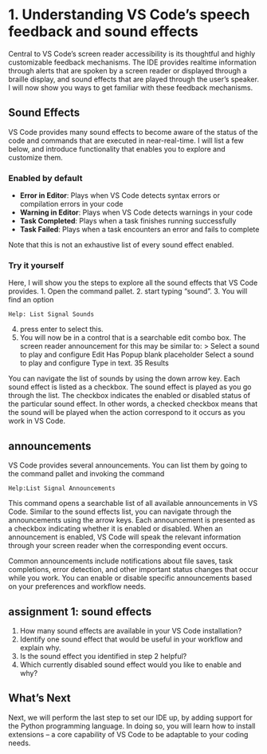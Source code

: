 # 1. Understanding VS Code's speech feedback and sound effects

Central to VS Code's screen reader accessibility is its thoughtful and highly customizable feedback mechanisms. The IDE provides realtime information through alerts that are spoken by a screen reader or displayed through a braille display, and sound effects that are played through the user's speaker. I will now show you ways to get familiar with these feedback mechanisms.

## Sound Effects

VS Code provides many sound effects to become aware of the status of the code and commands that are executed in near-real-time. I will list a few below, and introduce functionality that enables you to explore and customize them.

### Enabled by default
- **Error in Editor**: Plays when VS Code detects syntax errors or compilation errors in your code
- **Warning in Editor**: Plays when VS Code detects warnings in your code
- **Task Completed**: Plays when a task finishes running successfully
- **Task Failed**: Plays when a task encounters an error and fails to complete


Note that this is not an exhaustive list of every sound effect enabled.

### Try it yourself

Here, I will show you the steps to explore all the sound effects that VS Code provides.
1. Open the command pallet.
2. start typing "sound".
3. You will find an option
```
Help: List Signal Sounds
```
4. press enter to select this.
5. You will now be in a control that is a searchable edit combo box. The screen reader announcement for this may be similar to:
> Select a sound to play and configure Edit Has Popup blank placeholder Select a sound to play and configure Type in text. 35 Results

You can navigate the list of sounds by using the down arrow key. Each sound effect is listed as a checkbox. The sound effect is played as you go through the list. The checkbox indicates the enabled or disabled status of the particular sound effect. In other words, a checked checkbox means that the sound will be played when the action correspond to it occurs as you work in VS Code.

## announcements
VS Code provides several announcements. You can list them by going to the command pallet and invoking the command
```
Help:List Signal Announcements
```

This command opens a searchable list of all available announcements in VS Code. Similar to the sound effects list, you can navigate through the announcements using the arrow keys. Each announcement is presented as a checkbox indicating whether it is enabled or disabled. When an announcement is enabled, VS Code will speak the relevant information through your screen reader when the corresponding event occurs.

Common announcements include notifications about file saves, task completions, error detection, and other important status changes that occur while you work. You can enable or disable specific announcements based on your preferences and workflow needs.

## assignment 1: sound effects

1. How many sound effects are available in your VS Code installation?
2. Identify one sound effect that would be useful in your workflow and explain why.
3. Is the sound effect you identified in step 2 helpful?
4. Which currently disabled sound effect would you like to enable and why?

## What's Next
Next, we will perform the last step to set our IDE up, by adding support for the Python programming language. In doing so, you will learn how to install extensions -- a core capability of VS Code to be adaptable to your coding needs.
